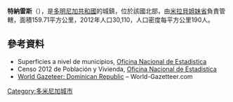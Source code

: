 {{Coord|19|22|12|N|70|21|0|W|display=title}}

'''特納雷斯'''（{{lang-es|Tenares}}），是[[多明尼加共和國|多明尼加共和國]]的城鎮，位於該國北部，由[[米拉貝姐妹省|米拉貝姐妹省]]負責管轄，面積159.71平方公里，2012年人口30,110，人口密度每平方公里190人。

==參考資料==
*Superficies a nivel de municipios, [https://web.archive.org/web/20090417021712/http://one.gob.do/index.php?option=com_content&task=view&id=63&Itemid=283 Oficina Nacional de Estadistica]
*Censo 2012 de Población y Vivienda, [http://one.gob.do/ Oficina Nacional de Estadistica]
*[https://archive.is/20121204181725/http://world-gazetteer.com/wg.php?x=&men=gcis&lng=en&des=wg&geo=-65&srt=npan&col=abcdefghinoq&msz=1500&pt=c&va=x World Gazeteer: Dominican Republic] – World-Gazetteer.com

{{DominicanRepublic-geo-stub}}
[[Category:多米尼加城市|Category:多米尼加城市]]